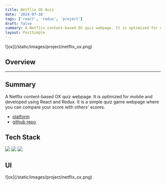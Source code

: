 ```yaml
---
title: Netflix OX Quiz
date: '2024-07-16'
tags: ['react', 'redux', 'project']
draft: false
summary: A Netflix content-based OX quiz webpage. It is optimized for mobile and developed using React and Redux. It is a simple quiz game webpage where you can compare your score with others' scores.
layout: PostSimple
---
```


<div className="-mx-2 flex flex-wrap overflow-hidden xl:-mx-2">
  ![ox](/static/images/project/netflix_ox.png)
</div>

## Overview

<TOCInline toc={props.toc} exclude="Overview" toHeading={2} />

<hr />

## Summary

A Netflix content-based OX quiz webpage. It is optimized for mobile and developed using React and Redux. It is a simple quiz game webpage where you can compare your score with others' scores.

- [platform](https://oxquiz.netlify.app/)
- [github repo](https://github.com/keimindev/OX_Quiz)

## Tech Stack

<div className="m-0 flex flex-wrap p-0">
  <img
    className="m-0 mb-1 w-[90px] rounded-full p-2"
    src="https://img.shields.io/badge/-React-ced4da.svg?&style=flat-square&logo=React&logoColor=black"
  />
  <img
    className="m-0 mb-1 w-[90px] rounded-full p-2"
    src="https://img.shields.io/badge/-Redux-ced4da.svg?&style=flat-square&logo=Redux&logoColor=black"
  />
  <img
    className="m-0 mb-1 w-[110px] rounded-full p-2"
    src="https://img.shields.io/badge/-firebase-ced4da.svg?&style=flat-square&logo=firebase&logoColor=black"
  />
</div>

## UI

<div className="-mx-2 flex flex-wrap overflow-hidden xl:-mx-2">
  ![ox](/static/images/project/netflix_ox.png)
</div>
